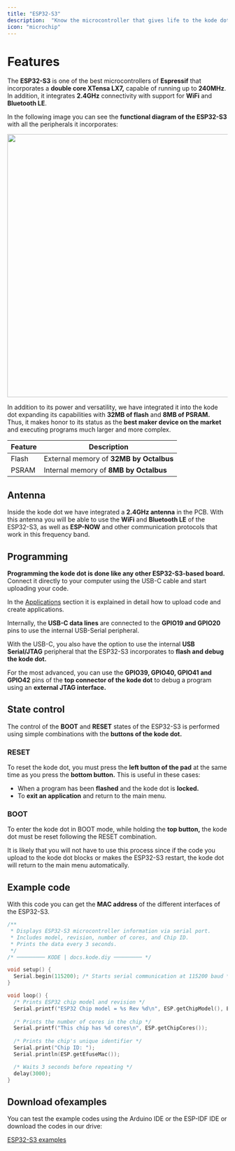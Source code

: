 ```yaml
---
title: "ESP32-S3"
description:  "Know the microcontroller that gives life to the kode dot and its state control."
icon: "microchip"
---
```


# Features

The **ESP32-S3** is one of the best microcontrollers of **Espressif** that incorporates a **double core XTensa LX7,** capable of running up to **240MHz**. In addition, it integrates **2.4GHz** connectivity with support for **WiFi** and **Bluetooth LE**. 

In the following image you can see the **functional diagram of the ESP32-S3** with all the peripherals it incorporates:


<Frame caption="Functional diagram of the ESP32-S3">
  <img width="600"  src="/images/kode-dot/esp32s3/funtionalblock.png" />
</Frame>

In addition to its power and versatility, we have integrated it into the kode dot expanding its capabilities with **32MB of flash** and **8MB of PSRAM.** Thus, it makes honor to its status as the **best maker device on the market** and executing programs much larger and more complex.

| Feature    | Description |
| ---------------- | ----------- |
| Flash | External memory of **32MB by Octalbus** |
| PSRAM | Internal memory of **8MB by Octalbus** |

## Antenna
Inside the kode dot we have integrated a **2.4GHz antenna** in the PCB. With this antenna you will be able to use the **WiFi** and **Bluetooth LE** of the ESP32-S3, as well as **ESP-NOW** and other communication protocols that work in this frequency band.

## Programming
**Programming the kode dot is done like any other ESP32-S3-based board.** Connect it directly to your computer using the USB-C cable and start uploading your code.

<Note>In the [Applications](/en/kodeOS/apps) section it is explained in detail how to upload code and create applications.</Note>

Internally, the **USB-C data lines** are connected to the **GPIO19 and GPIO20** pins to use the internal USB-Serial peripheral.

With the USB-C, you also have the option to use the internal **USB Serial/JTAG** peripheral that the ESP32-S3 incorporates to **flash and debug the kode dot.**

For the most advanced, you can use the **GPIO39, GPIO40, GPIO41 and GPIO42** pins of the **top connector of the kode dot** to debug a program using an **external JTAG interface.**

## State control
The control of the **BOOT** and **RESET** states of the ESP32-S3 is performed using simple combinations with the **buttons of the kode dot.**

### RESET
To reset the kode dot, you must press the **left button of the pad** at the same time as you press the **bottom button.** This is useful in these cases: 

- When a program has been **flashed** and the kode dot is **locked.**
- To **exit an application** and return to the main menu.

### BOOT
To enter the kode dot in BOOT mode, while holding the **top button,** the kode dot must be reset following the RESET combination.

<Info>It is likely that you will not have to use this process since if the code you upload to the kode dot blocks or makes the ESP32-S3 restart, the kode dot will return to the main menu automatically.</Info>

## Example code
With this code you can get the **MAC address** of the different interfaces of the ESP32-S3.

```cpp esp32s3_info.ino lines icon="microchip"
/**
 * Displays ESP32-S3 microcontroller information via serial port.
 * Includes model, revision, number of cores, and Chip ID.
 * Prints the data every 3 seconds.
 */
/* ───────── KODE | docs.kode.diy ───────── */

void setup() {
  Serial.begin(115200); /* Starts serial communication at 115200 baud */
}

void loop() {
  /* Prints ESP32 chip model and revision */
  Serial.printf("ESP32 Chip model = %s Rev %d\n", ESP.getChipModel(), ESP.getChipRevision());
  
  /* Prints the number of cores in the chip */
  Serial.printf("This chip has %d cores\n", ESP.getChipCores());
  
  /* Prints the chip's unique identifier */
  Serial.print("Chip ID: "); 
  Serial.println(ESP.getEfuseMac()); 

  /* Waits 3 seconds before repeating */
  delay(3000); 
}
```

## Download ofexamples
You can test the example codes using the Arduino IDE or the ESP-IDF IDE or download the codes in our drive:

[ESP32-S3 examples](https://drive.google.com/drive/folders/11FnC9pj8qADzXAlg8xAT0knNWh9bgYV6)